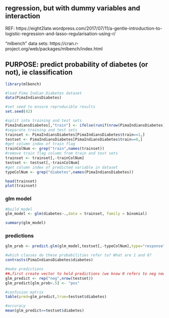 
##  regression, but with dummy variables and interaction
REF:  https://eight2late.wordpress.com/2017/07/11/a-gentle-introduction-to-logistic-regression-and-lasso-regularisation-using-r/

"mlbench" data sets: https://cran.r-project.org/web/packages/mlbench/index.html

## PURPOSE: predict probability of diabetes (or not), ie classification

```r

library(mlbench)

#load Pima Indian Diabetes dataset
data(PimaIndiansDiabetes)

#set seed to ensure reproducible results
set.seed(42)

#split into training and test sets
PimaIndiansDiabetes[,"train"] <- ifelse(runif(nrow(PimaIndiansDiabetes))<0.8,1,0)
#separate training and test sets
trainset <- PimaIndiansDiabetes[PimaIndiansDiabetes$train==1,]
testset <- PimaIndiansDiabetes[PimaIndiansDiabetes$train==0,]
#get column index of train flag
trainColNum <- grep("train",names(trainset))
#remove train flag column from train and test sets
trainset <- trainset[,-trainColNum]
testset <- testset[,-trainColNum]
#get column index of predicted variable in dataset
typeColNum <- grep("diabetes",names(PimaIndiansDiabetes))
```
```r
head(trainset)
plot(trainset)
```


### glm model
```r

#build model
glm_model <- glm(diabetes~.,data = trainset, family = binomial)

summary(glm_model)
```

### predictions
```r


glm_prob <- predict.glm(glm_model,testset[,-typeColNum],type="response")

#which classes do these probabilities refer to? What are 1 and 0?
contrasts(PimaIndiansDiabetes$diabetes)

#make predictions
##…first create vector to hold predictions (we know 0 refers to neg now)
glm_predict <- rep("neg",nrow(testset))
glm_predict[glm_prob>.5] <- "pos"

#confusion matrix
table(pred=glm_predict,true=testset$diabetes)

#accuracy
mean(glm_predict==testset$diabetes)
```

